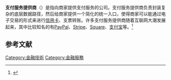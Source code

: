 '''支付服务提供商'''（{{lang-en|payment service provider, PSP}}）是指向商家提供支付服务的公司。支付服务提供商负责封装复杂的底层数据路径，然后给商家提供一个简化的统一入口，使得商家可以能通过电子交易的形式来进行[[信用卡|信用卡]]、支票转账。许多支付服务提供商随着互联网大潮发展起来，其中比较知名的有[[PayPal|PayPal]]、[[Stripe|Stripe]]、[[Square公司|Square]]、[[支付宝|支付宝]]等。<ref>{{Cite news | url = https://www.businessinsider.com/payment-gateway-providers | title = Here is a list of the top payment gateway provider companies in 2021 | work = Business Insider | date = 2021-01-22 | accessdate = 2021-03-26 | archive-date = 2021-12-07 | archive-url = https://web.archive.org/web/20211207094201/https://www.businessinsider.com/payment-gateway-providers | dead-url = no }}</ref>

== 参考文献 ==
{{Reflist}}

[[Category:金融技術|Category:金融技術]]
[[Category:金融服務|Category:金融服務]]